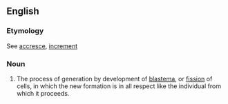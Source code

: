 ==English==

===Etymology===
See [[accresce]], [[increment]]

===Noun===
{{en-noun}}

# {{lb|en|physiology}} The process of generation by development of [[blastema]], or [[fission]] of cells, in which the new formation is in all respect like the individual from which it proceeds.